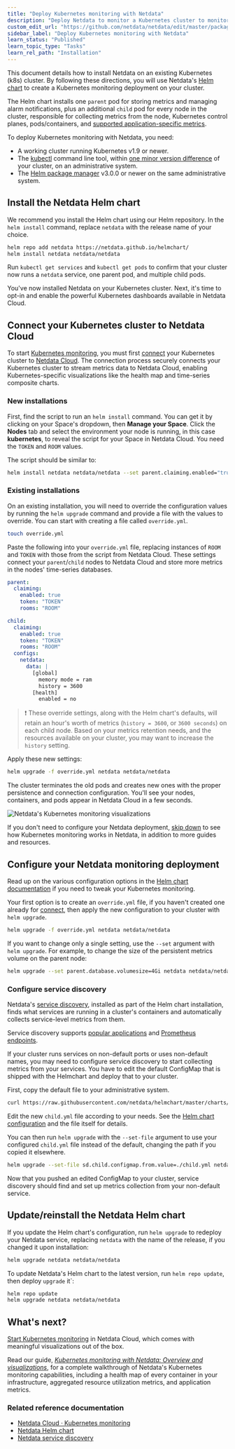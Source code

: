 ```yaml
---
title: "Deploy Kubernetes monitoring with Netdata"
description: "Deploy Netdata to monitor a Kubernetes cluster to monitor the health, performance, resource utilization, and application metrics of a Kubernetes cluster in real time."
custom_edit_url: "https://github.com/netdata/netdata/edit/master/packaging/installer/methods/kubernetes.md"
sidebar_label: "Deploy Kubernetes monitoring with Netdata"
learn_status: "Published"
learn_topic_type: "Tasks"
learn_rel_path: "Installation"
---
```



This document details how to install Netdata on an existing Kubernetes (k8s) cluster. By following these directions, you
will use Netdata's [Helm chart](https://github.com/netdata/helmchart) to create a Kubernetes monitoring deployment on
your cluster.

The Helm chart installs one `parent` pod for storing metrics and managing alarm notifications, plus an additional
`child` pod for every node in the cluster, responsible for collecting metrics from the node, Kubernetes control planes,
pods/containers, and [supported application-specific
metrics](https://github.com/netdata/helmchart#service-discovery-and-supported-services).

To deploy Kubernetes monitoring with Netdata, you need:

-   A working cluster running Kubernetes v1.9 or newer.
-   The [kubectl](https://kubernetes.io/docs/reference/kubectl/overview/) command line tool, within [one minor version
    difference](https://kubernetes.io/docs/tasks/tools/install-kubectl/#before-you-begin) of your cluster, on an
    administrative system.
-   The [Helm package manager](https://helm.sh/) v3.0.0 or newer on the same administrative system.

## Install the Netdata Helm chart

We recommend you install the Helm chart using our Helm repository. In the `helm install` command, replace `netdata` with
the release name of your choice.

```bash
helm repo add netdata https://netdata.github.io/helmchart/
helm install netdata netdata/netdata
```

Run `kubectl get services` and `kubectl get pods` to confirm that your cluster now runs a `netdata` service, one
parent pod, and multiple child pods.

You've now installed Netdata on your Kubernetes cluster. Next, it's time to opt-in and enable the powerful Kubernetes
dashboards available in Netdata Cloud.

## Connect your Kubernetes cluster to Netdata Cloud

To start [Kubernetes monitoring](https://learn.netdata.cloud/docs/cloud/visualize/kubernetes/), you must first
[connect](/claim/README.md) your Kubernetes cluster to [Netdata Cloud](https://app.netdata.cloud). The connection process securely
connects your Kubernetes cluster to stream metrics data to Netdata Cloud, enabling Kubernetes-specific visualizations
like the health map and time-series composite charts.

### New installations

First, find the script to run an `helm install` command. You can get it by clicking on your Space's dropdown, then **Manage your Space**.
Click the **Nodes** tab and select the environment your node is running, in this case **kubernetes**, to reveal the script for your Space in Netdata Cloud. You need the `TOKEN`
and `ROOM` values.

The script should be similar to:

```bash
helm install netdata netdata/netdata --set parent.claiming.enabled="true" --set parent.claiming.token="TOKEN" --set parent.claiming.rooms="ROOM" --set child.claiming.enabled=true --set child.claiming.token="TOKEN" --set child.claiming.rooms="ROOM"
```

### Existing installations

On an existing installation, you will need to override the configuration values by running the `helm upgrade` command and provide a file with the values to override. You can start with creating a file called `override.yml`.

```bash
touch override.yml
```

Paste the following into your `override.yml` file, replacing instances of `ROOM` and `TOKEN` with those from the script from Netdata Cloud. These settings connect your `parent`/`child` nodes to Netdata Cloud and store more
metrics in the nodes' time-series databases.

```yaml
parent:
  claiming:
    enabled: true
    token: "TOKEN"
    rooms: "ROOM"

child:
  claiming:
    enabled: true
    token: "TOKEN"
    rooms: "ROOM"
  configs:
    netdata:
      data: |
        [global]
          memory mode = ram
          history = 3600
        [health]
          enabled = no
```

> ❗ These override settings, along with the Helm chart's defaults, will retain an hour's worth of metrics (`history =
> 3600`, or `3600 seconds`) on each child node. Based on your metrics retention needs, and the resources available on
> your cluster, you may want to increase the `history` setting.

Apply these new settings:

```bash
helm upgrade -f override.yml netdata netdata/netdata
```

The cluster terminates the old pods and creates new ones with the proper persistence and connection configuration. You'll
see your nodes, containers, and pods appear in Netdata Cloud in a few seconds.

![Netdata's Kubernetes monitoring
visualizations](https://user-images.githubusercontent.com/1153921/107801491-5dcb0f00-6d1d-11eb-9ab1-876c39f556e2.png)

If you don't need to configure your Netdata deployment, [skip down](#whats-next) to see how Kubernetes monitoring works
in Netdata, in addition to more guides and resources.

## Configure your Netdata monitoring deployment

Read up on the various configuration options in the [Helm chart
documentation](https://github.com/netdata/helmchart#configuration) if you need to tweak your Kubernetes monitoring.

Your first option is to create an `override.yml` file, if you haven't created one already for
[connect](#connect-your-kubernetes-cluster-to-netdata-cloud), then apply the new configuration to your cluster with `helm
upgrade`.

```bash
helm upgrade -f override.yml netdata netdata/netdata
```

If you want to change only a single setting, use the `--set` argument with `helm upgrade`. For example, to change the
size of the persistent metrics volume on the parent node:

```bash
helm upgrade --set parent.database.volumesize=4Gi netdata netdata/netdata
```

### Configure service discovery

Netdata's [service discovery](https://github.com/netdata/agent-service-discovery/#service-discovery), installed as part
of the Helm chart installation, finds what services are running in a cluster's containers and automatically collects
service-level metrics from them.

Service discovery supports [popular applications](https://github.com/netdata/helmchart#applications) and [Prometheus
endpoints](https://github.com/netdata/helmchart#prometheus-endpoints).

If your cluster runs services on non-default ports or uses non-default names, you may need to configure service
discovery to start collecting metrics from your services. You have to edit the default ConfigMap that is shipped with
the Helmchart and deploy that to your cluster.

First, copy the default file to your administrative system.

```bash
curl https://raw.githubusercontent.com/netdata/helmchart/master/charts/netdata/sdconfig/child.yml -o child.yml
```

Edit the new `child.yml` file according to your needs. See the [Helm chart
configuration](https://github.com/netdata/helmchart#configuration) and the file itself for details.

You can then run `helm upgrade` with the `--set-file` argument to use your configured `child.yml` file instead of the
default, changing the path if you copied it elsewhere.

```bash
helm upgrade --set-file sd.child.configmap.from.value=./child.yml netdata netdata/netdata
```

Now that you pushed an edited ConfigMap to your cluster, service discovery should find and set up metrics collection
from your non-default service.

## Update/reinstall the Netdata Helm chart

If you update the Helm chart's configuration, run `helm upgrade` to redeploy your Netdata service, replacing `netdata`
with the name of the release, if you changed it upon installation:

```bash
helm upgrade netdata netdata/netdata
```

To update Netdata's Helm chart to the latest version, run `helm repo update`, then deploy `upgrade` it`:

```bash
helm repo update
helm upgrade netdata netdata/netdata
```

## What's next?

[Start Kubernetes monitoring](https://learn.netdata.cloud/docs/cloud/visualize/kubernetes/) in Netdata Cloud, which
comes with meaningful visualizations out of the box. 

Read our guide, [_Kubernetes monitoring with Netdata: Overview and
visualizations_](/docs/guides/monitor/kubernetes-k8s-netdata.md), for a complete walkthrough of Netdata's Kubernetes
monitoring capabilities, including a health map of every container in your infrastructure, aggregated resource
utilization metrics, and application metrics.

### Related reference documentation

- [Netdata Cloud · Kubernetes monitoring](https://learn.netdata.cloud/docs/cloud/visualize/kubernetes/)
- [Netdata Helm chart](https://github.com/netdata/helmchart)
- [Netdata service discovery](https://github.com/netdata/agent-service-discovery/)


